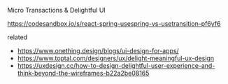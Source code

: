 Micro Transactions & Delightful UI

https://codesandbox.io/s/react-spring-usespring-vs-usetransition-pf6yf6

related

- https://www.onething.design/blogs/ui-design-for-apps/
- https://www.toptal.com/designers/ux/delight-meaningful-ux-design
- https://uxdesign.cc/how-to-design-delightful-user-experience-and-think-beyond-the-wireframes-b22a2be08165
